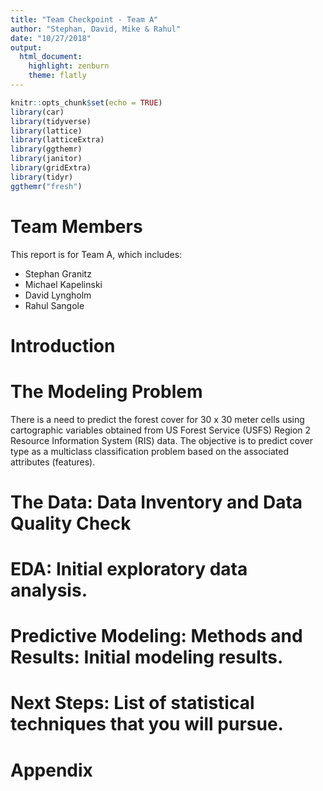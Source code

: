 ```yaml
---
title: "Team Checkpoint - Team A"
author: "Stephan, David, Mike & Rahul"
date: "10/27/2018"
output: 
  html_document: 
    highlight: zenburn
    theme: flatly
---
```


```r
knitr::opts_chunk$set(echo = TRUE)
library(car)
library(tidyverse)
library(lattice)
library(latticeExtra)
library(ggthemr)
library(janitor)
library(gridExtra)
library(tidyr)
ggthemr("fresh")
```

# Team Members

This report is for Team A, which includes:

* Stephan Granitz
* Michael Kapelinski
* David Lyngholm
* Rahul Sangole

\newpage

# Introduction

# The Modeling Problem
There is a need to predict the forest cover for 30 x 30 meter cells using cartographic variables obtained from US Forest Service (USFS) Region 2 Resource Information System (RIS) data.  The objective is to predict cover type as a multiclass classification problem based on the associated attributes (features). 

# The Data: Data Inventory and Data Quality Check

# EDA: Initial exploratory data analysis.

# Predictive Modeling: Methods and Results:  Initial modeling results.

# Next Steps: List of statistical techniques that you will pursue.

\newpage

# Appendix

